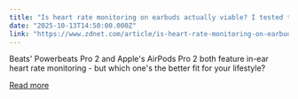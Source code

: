 ```yaml
---
title: "Is heart rate monitoring on earbuds actually viable? I tested two pairs, and here's my advice"
date: "2025-10-13T14:50:00.000Z"
link: "https://www.zdnet.com/article/is-heart-rate-monitoring-on-earbuds-actually-viable-i-tested-two-pairs-and-heres-my-advice/"
---
```


Beats' Powerbeats Pro 2 and Apple's AirPods Pro 2 both feature in-ear heart rate monitoring - but which one's the better fit for your lifestyle?

[Read more](https://www.zdnet.com/article/is-heart-rate-monitoring-on-earbuds-actually-viable-i-tested-two-pairs-and-heres-my-advice/)

